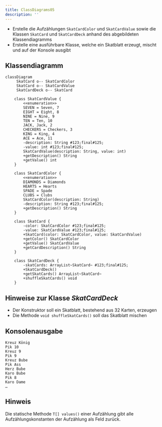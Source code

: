 ```yaml
---
title: ClassDiagrams05
description: ''
---
```



- Erstelle die Aufzählungen `SkatCardColor` und `SkatCardValue` sowie die
  Klassen `SkatCard` und `SkatCardDeck` anhand des abgebildeten Klassendiagramms
- Erstelle eine ausführbare Klasse, welche ein Skatblatt erzeugt, mischt und auf
  der Konsole ausgibt

## Klassendiagramm

```mermaid
classDiagram
     SkatCard o-- SkatCardColor
     SkatCard o-- SkatCardValue
     SkatCardDeck o-- SkatCard

    class SkatCardValue {
        <<enumeration>>
        SEVEN = Seven, 7
        EIGHT = Eight, 8
        NINE = Nine, 9
        TEN = Ten, 10
        JACK, Jack, 2
        CHECKERS = Checkers, 3
        KING = King, 4
        ACE = Ace, 11
        -description: String #123;final#125;
        -value: int #123;final#125;
        SkatCardValue(description: String, value: int)
        +getDescription() String
        +getValue() int
    }

    class SkatCardColor {
        <<enumeration>>
        DIAMONDS = Diamonds
        HEARTS = Hearts
        SPADE = Spade
        CLUBS = Clubs
        SkatCardColor(description: String)
        -description: String #123;final#125;
        +getDescription() String
    }

    class SkatCard {
        -color: SkatCardColor #123;final#125;
        -value: SkatCardValue #123;final#125;
        +SkatCard(color: SkatCardColor, value: SkatCardValue)
        +getColor() SkatCardColor
        +getValue() SkatCardValue
        +getCardDescription() String
    }

    class SkatCardDeck {
        -skatCards: ArrayList~SkatCard~ #123;final#125;
        +SkatCardDeck()
        +getSkatCards() ArrayList~SkatCard~
        +shuffleSkatCards() void
    }
```

## Hinweise zur Klasse _SkatCardDeck_

- Der Konstruktor soll ein Skatblatt, bestehend aus 32 Karten, erzeugen
- Die Methode `void shuffleSkatCards()` soll das Skatblatt mischen

## Konsolenausgabe

```console
Kreuz König
Pik 10
Kreuz 9
Pik 9
Kreuz Bube
Pik Ass
Herz Bube
Karo Bube
Pik 8
Karo Dame
…
```

## Hinweis

Die statische Methode `T[] values()` einer Aufzählung gibt alle
Aufzählungskonstanten der Aufzählung als Feld zurück.

<Exercise pullRequest="40" branchSuffix="class-diagrams/05" />
